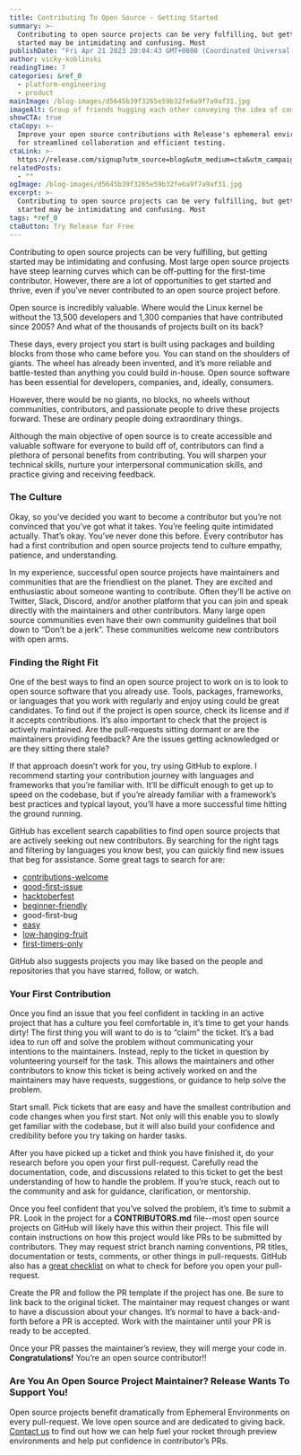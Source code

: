 ```yaml
---
title: Contributing To Open Source - Getting Started
summary: >-
  Contributing to open source projects can be very fulfilling, but getting
  started may be intimidating and confusing. Most
publishDate: "Fri Apr 21 2023 20:04:43 GMT+0000 (Coordinated Universal Time)"
author: vicky-koblinski
readingTime: 7
categories: &ref_0
  - platform-engineering
  - product
mainImage: /blog-images/d5645b39f3265e59b32fe6a9f7a9af31.jpg
imageAlt: Group of friends hugging each other conveying the idea of community
showCTA: true
ctaCopy: >-
  Improve your open source contributions with Release's ephemeral environments
  for streamlined collaboration and efficient testing.
ctaLink: >-
  https://release.com/signup?utm_source=blog&utm_medium=cta&utm_campaign=blog-cta&utm_content=contributing-to-open-source
relatedPosts:
  - ""
ogImage: /blog-images/d5645b39f3265e59b32fe6a9f7a9af31.jpg
excerpt: >-
  Contributing to open source projects can be very fulfilling, but getting
  started may be intimidating and confusing. Most
tags: *ref_0
ctaButton: Try Release for Free
---
```


Contributing to open source projects can be very fulfilling, but getting started may be intimidating and confusing. Most large open source projects have steep learning curves which can be off-putting for the first-time contributor. However, there are a lot of opportunities to get started and thrive, even if you’ve never contributed to an open source project before. 

Open source is incredibly valuable. Where would the Linux kernel be without the 13,500 developers and 1,300 companies that have contributed since 2005? And what of the thousands of projects built on its back?

These days, every project you start is built using packages and building blocks from those who came before you. You can stand on the shoulders of giants. The wheel has already been invented, and it’s more reliable and battle-tested than anything you could build in-house. Open source software has been essential for developers, companies, and, ideally, consumers.

However, there would be no giants, no blocks, no wheels without communities, contributors, and passionate people to drive these projects forward. These are ordinary people doing extraordinary things. 

Although the main objective of open source is to create accessible and valuable software for everyone to build off of, contributors can find a plethora of personal benefits from contributing. You will sharpen your technical skills, nurture your interpersonal communication skills, and practice giving and receiving feedback. 

### The Culture

Okay, so you’ve decided you want to become a contributor but you’re not convinced that you’ve got what it takes. You’re feeling quite intimidated actually. That’s okay. You’ve never done this before. Every contributor has had a first contribution and open source projects tend to culture empathy, patience, and understanding.

In my experience, successful open source projects have maintainers and communities that are the friendliest on the planet. They are excited and enthusiastic about someone wanting to contribute. Often they’ll be active on Twitter, Slack, Discord, and/or another platform that you can join and speak directly with the maintainers and other contributors. Many large open source communities even have their own community guidelines that boil down to “Don’t be a jerk”. These communities welcome new contributors with open arms.

### Finding the Right Fit

One of the best ways to find an open source project to work on is to look to open source software that you already use. Tools, packages, frameworks, or languages that you work with regularly and enjoy using could be great candidates. To find out if the project is open source, check its license and if it accepts contributions. It’s also important to check that the project is actively maintained. Are the pull-requests sitting dormant or are the maintainers providing feedback? Are the issues getting acknowledged or are they sitting there stale?

If that approach doesn’t work for you, try using GitHub to explore. I recommend starting your contribution journey with languages and frameworks that you’re familiar with. It’ll be difficult enough to get up to speed on the codebase, but if you’re already familiar with a framework’s best practices and typical layout, you’ll have a more successful time hitting the ground running.

GitHub has excellent search capabilities to find open source projects that are actively seeking out new contributors. By searching for the right tags and filtering by languages you know best, you can quickly find new issues that beg for assistance. Some great tags to search for are:

- [contributions-welcome](https://github.com/topics/contributions-welcome)
- [good-first-issue](https://github.com/topics/good-first-issue)
- [hacktoberfest](https://github.com/topics/hacktoberfest)
- [beginner-friendly](https://github.com/topics/beginner-friendly)
- good-first-bug
- [easy](https://github.com/topics/easy)
- [low-hanging-fruit](https://github.com/topics/low-hanging-fruit)
- [first-timers-only](https://github.com/topics/first-timers-only)

GitHub also suggests projects you may like based on the people and repositories that you have starred, follow, or watch. 

### Your First Contribution

Once you find an issue that you feel confident in tackling in an active project that has a culture you feel comfortable in, it’s time to get your hands dirty! The first thing you will want to do is to “claim” the ticket. It’s a bad idea to run off and solve the problem without communicating your intentions to the maintainers. Instead, reply to the ticket in question by volunteering yourself for the task. This allows the maintainers and other contributors to know this ticket is being actively worked on and the maintainers may have requests, suggestions, or guidance to help solve the problem.

Start small. Pick tickets that are easy and have the smallest contribution and code changes when you first start. Not only will this enable you to slowly get familiar with the codebase, but it will also build your confidence and credibility before you try taking on harder tasks. 

After you have picked up a ticket and think you have finished it, do your research before you open your first pull-request. Carefully read the documentation, code, and discussions related to this ticket to get the best understanding of how to handle the problem. If you’re stuck, reach out to the community and ask for guidance, clarification, or mentorship. 

Once you feel confident that you’ve solved the problem, it’s time to submit a PR. Look in the project for a **CONTRIBUTORS.md** file--most open source projects on GitHub will likely have this within their project. This file will contain instructions on how this project would like PRs to be submitted by contributors. They may request strict branch naming conventions, PR titles, documentation or tests, comments, or other things in pull-requests. GitHub also has a [great checklist](https://opensource.guide/how-to-contribute/#a-checklist-before-you-contribute) on what to check for before you open your pull-request. 

Create the PR and follow the PR template if the project has one. Be sure to link back to the original ticket. The maintainer may request changes or want to have a discussion about your changes. It’s normal to have a back-and-forth before a PR is accepted. Work with the maintainer until your PR is ready to be accepted.

Once your PR passes the maintainer’s review, they will merge your code in.   
**Congratulations!** You’re an open source contributor!!

### Are You An Open Source Project Maintainer? Release Wants To Support You!

Open source projects benefit dramatically from Ephemeral Environments on every pull-request. We love open source and are dedicated to giving back. [Contact us](https://share.hsforms.com/1YM0zqIgsTc2aD2oPDQUQJA4shs5) to find out how we can help fuel your rocket through preview environments and help put confidence in contributor’s PRs.
